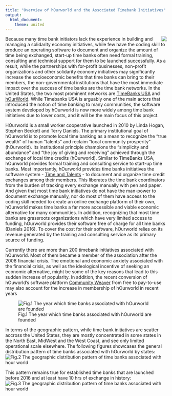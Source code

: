 ```yaml
---
title: "Overview of hOurworld and the Associated Timebank Initiatives"
output:
  html_document:
    theme: united
---
```

<img style="float: right;" src="graphics/ico_hOurworld.png">

Because many time bank initiators lack the experience in building and managing a solidarity economy initiatives, while few have the coding skill to produce an operating software to document and organize the amount of time being exchanged, start-up time banks often need formal training, consulting and technical support for them to be launched successfully. As a result, while the partnerships with for-profit businesses, non-profit organizations and other solidarity economy initiatives may significantly increase the socioeconomic benefits that time banks can bring to their members, the non-governmental institutions that have the most immediate impact over the success of time banks are the time bank networks. In the United States, the two most prominent networks are [TimeBanks USA](http://timebanks.org) and [hOurWorld](http://www.hourworld.org). While Timebanks USA is arguably one of the main actors that introduced the notion of time banking to many communities, the software system developed by hOurworld is now more widely among time bank initiatives due to lower costs, and it will be the main focus of this project.

HOurworld is a small worker cooperative launched in 2010 by Linda Hogan, Stephen Beckett and Terry Daniels. The primary institutional goal of hOurworld is to promote local time banking as a mean to recognize the “true wealth” of human “talents” and reclaim “local community prosperity” (hOurworld). Its institutional principle champions the “simplicity and abundance” and “the joy of giving and receiving” achieved through the exchange of local time credits (hOurworld). Similar to TimeBanks USA, hOurworld provides formal training and consulting service to start-up time banks. Most importantly, hOurworld provides time banks initiatives the software system - [Time and Talents](http://www.hourworld.org/_TimeAndTalents.htm) - to document and organize time credit exchanges among their members. This liberates the time bank coordinators from the burden of tracking every exchange manually with pen and paper. And given that most time bank initiatives do not have the man-power to document exchange manually, nor do most of them have access to the coding skill needed to create an online exchange platform of their own, hOurworld makes time banks a far more accessible and viable economic alternative for many communities.  In addition, recognizing that most time banks are grassroots organizations which have very limited access to funding, hOurworld provides their software free of charge for all time banks (Daniels 2016). To cover the cost for their software, hOurworld relies on its revenue generated by the training and consulting service as its primary source of funding.

Currently there are more than 200 timebank initiatives associated with hOurworld. Most of them became a member of the association after the 2008 financial crisis. The emotional and economic anxiety associated with the financial crisis, as well as the ideological incentive of seeking an economic alternative, might be some of the key reasons that lead to this sudden increase of popularity. In addition, the recent conversion of hOuworld's software platform [Community Weaver](http://timebanks.org/get-started/community-weaver/) from free to pay-to-use may also account for the increase in membership of hOurworld in recent years

![Fig.1 The year which time banks associated with hOurworld are founded](graphics/barchart_timebank-by-year.png)

In terms of the geographic pattern, while time bank initiatives are scatter accross the United States, they are mostly concentrated in some states in the North East, MidWest and the West Coast, and see only limited operational scale elsewhere. The following figures showcases the general distribution pattern of time banks associated with hOurworld by states:
![Fig.2 The geographic distribution pattern of time banks associated with hour world](graphics/barchart_timebank-by-state-all.png)

This pattern remains true for established time banks that are launched before 2016 and at least have 10 hrs of exchange in history:
![Fig.3 The geographic distribution pattern of time banks associated with hour world](graphics/barchart_timebank-by-state-established.png)